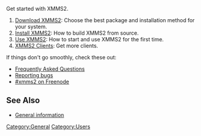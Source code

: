 Get started with XMMS2.

# [[Download XMMS2]]: Choose the best package and installation method for your system.
# [[Install instructions|Install XMMS2]]: How to build XMMS2 from source.
# [[Using the application|Use XMMS2]]: How to start and use XMMS2 for the first time.
# [[XMMS2 Clients]]: Get more clients.

If things don't go smoothly, check these out:
* [[FAQ|Frequently Asked Questions]]
* [[Reporting bugs]]
* [irc://chat.freenode.net/xmms2 #xmms2 on Freenode]

== See Also ==
* [[General information]]

[[Category:General]]
[[Category:Users]]